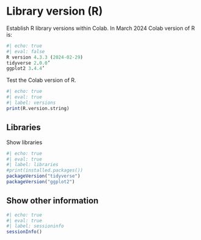 # Library version (R)

Establish R library versions within Colab. In March 2024 Colab version of R is:

```r
#| echo: true
#| eval: false
R version 4.3.3 (2024-02-29)
tidyverse 2.0.0’
ggplot2 3.4.4’
```

Test the Colab version of R.

```r
#| echo: true
#| eval: true
#| label: versions
print(R.version.string)
```

## Libraries

Show libraries

```r
#| echo: true
#| eval: true
#| label: libraries
#print(installed.packages())
packageVersion("tidyverse")
packageVersion("ggplot2")
```

## Show other information

```r
#| echo: true
#| eval: true
#| label: sessioninfo
sessionInfo()
```
